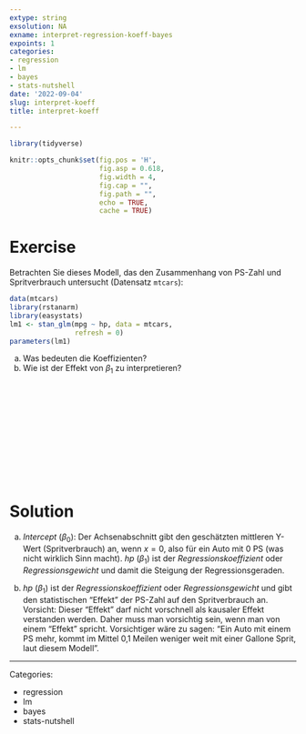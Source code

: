 ```yaml
---
extype: string
exsolution: NA
exname: interpret-regression-koeff-bayes
expoints: 1
categories:
- regression
- lm
- bayes
- stats-nutshell
date: '2022-09-04'
slug: interpret-koeff
title: interpret-koeff

---
```




```r
library(tidyverse)

```


```r
knitr::opts_chunk$set(fig.pos = 'H',
                      fig.asp = 0.618,
                      fig.width = 4,
                      fig.cap = "", 
                      fig.path = "",
                      echo = TRUE,
                      cache = TRUE)
```





# Exercise


Betrachten Sie dieses Modell, das den Zusammenhang von PS-Zahl und Spritverbrauch untersucht (Datensatz `mtcars`):

```r
data(mtcars)
library(rstanarm)
library(easystats)
lm1 <- stan_glm(mpg ~ hp, data = mtcars,
                refresh = 0)
parameters(lm1)
```




a) Was bedeuten die  Koeffizienten?
b) Wie ist der Effekt von $\beta_1$ zu interpretieren? 



</br>
</br>
</br>
</br>
</br>
</br>
</br>
</br>
</br>
</br>

# Solution

a) *Intercept* ($\beta_0$): Der Achsenabschnitt gibt den geschätzten mittleren Y-Wert (Spritverbrauch) an, wenn $x=0$, also für ein Auto mit 0 PS (was nicht wirklich Sinn macht). *hp* ($\beta_1$) ist der *Regressionskoeffizient* oder *Regressionsgewicht* und damit die Steigung der Regressionsgeraden.


b) *hp* ($\beta_1$) ist der *Regressionskoeffizient* oder *Regressionsgewicht* und gibt den statistischen "Effekt" der PS-Zahl auf den Spritverbrauch an. Vorsicht: Dieser "Effekt" darf nicht vorschnell als kausaler Effekt verstanden werden. 
Daher muss man vorsichtig sein, wenn man von einem "Effekt" spricht. Vorsichtiger wäre zu sagen: "Ein Auto mit einem PS mehr, kommt im Mittel 0,1 Meilen weniger weit mit einer Gallone Sprit, laut diesem Modell". 




---

Categories: 

- regression
- lm
- bayes
- stats-nutshell

